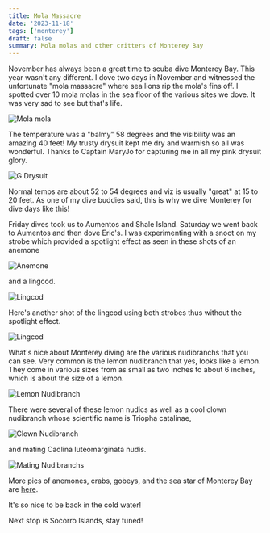 ```yaml
---
title: Mola Massacre
date: '2023-11-18'
tags: ['monterey']
draft: false
summary: Mola molas and other critters of Monterey Bay
---
```


November has always been a great time to scuba dive Monterey Bay. This year wasn't any different. I dove two days in November and witnessed the unfortunate "mola massacre" where sea lions rip the mola's fins off. I spotted over 10 mola molas in the sea floor of the various sites we dove. It was very sad to see but that's life.

<Image
  src="/static/images/mola-massacre/mola-massacre.jpg"
  width={800}
  height={600}
  alt="Mola mola"
/>

The temperature was a "balmy" 58 degrees and the visibility was an amazing 40 feet! My trusty drysuit kept me dry and warmish so all was wonderful. Thanks to Captain MaryJo for capturing me in all my pink drysuit glory.

<Image src="/static/images/mola-massacre/g-drysuit.jpeg" width={800} height={600} alt="G Drysuit" />

Normal temps are about 52 to 54 degrees and viz is usually "great" at 15 to 20 feet. As one of my dive buddies said, this is why we dive Monterey for dive days like this!

Friday dives took us to Aumentos and Shale Island. Saturday we went back to Aumentos and then dove Eric's. I was experimenting with a snoot on my strobe which provided a spotlight effect as seen in these shots of an anemone

<Image src="/static/images/mola-massacre/anemone-spot.jpg" width={800} height={600} alt="Anemone" />

and a lingcod.

<Image src="/static/images/mola-massacre/lingcod-spot.jpg" width={800} height={600} alt="Lingcod" />

Here's another shot of the lingcod using both strobes thus without the spotlight effect.

<Image src="/static/images/mola-massacre/lingcod.jpg" width={800} height={600} alt="Lingcod" />

What's nice about Monterey diving are the various nudibranchs that you can see. Very common is the lemon nudibranch that yes, looks like a lemon. They come in various sizes from as small as two inches to about 6 inches, which is about the size of a lemon.

<Image
  src="/static/images/mola-massacre/lemon-nudi.jpg"
  width={800}
  height={600}
  alt="Lemon Nudibranch"
/>

There were several of these lemon nudics as well as a cool clown nudibranch whose scientific name is Triopha catalinae,

<Image
  src="/static/images/mola-massacre/clown-nudi.jpg"
  width={800}
  height={600}
  alt="Clown Nudibranch"
/>

and mating Cadlina luteomarginata nudis.

<Image
  src="/static/images/mola-massacre/mating-nudis.jpg"
  width={800}
  height={600}
  alt="Mating Nudibranchs"
/>

More pics of anemones, crabs, gobeys, and the sea star of Monterey Bay are [here](https://generosalitton.smugmug.com/MontereyNov2023/n-62CWbg/).

It's so nice to be back in the cold water!

Next stop is Socorro Islands, stay tuned!
